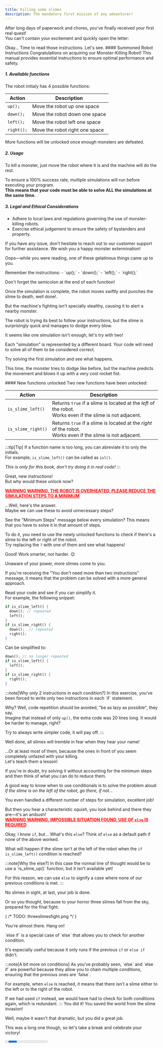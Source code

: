 ```yaml
---
title: Killing some slimes
description: The mandatory first mission of any adventurer!
---
```



<WIP />

After long days of paperwork and chores, you've finally received your first real quest!  
You can't contain your excitement and quickly open the letter:

<CodeQuestion
  id="5-1"
  code="read_quest(1);"
  editable={false}
  showLineNumbers={false}
/>

<Checkpoint id="5-1">
Okay... Time to read those instructions.  
Let's see.

<Card background="var(--color-paper)" border={false} rounded>
#### Summoned Robot Instructions
Congratulations on acquiring our Monster-Killing Robot!  
This manual provides essential instructions to ensure optimal performance and safety.

##### 1. Available functions
The robot initialy has 4 possible functions:

| Action     | Description                    |
| ---------- | ------------------------------ |
| `up();`    | Move the robot up one space    |
| `down();`  | Move the robot down one space  |
| `left();`  | Move the robot left one space  |
| `right();` | Move the robot right one space |

More functions will be unlocked once enough monsters are defeated.

##### 2. Usage
To kill a monster, just move the robot where it is and the machine will do the rest.

To ensure a 100% success rate, multiple simulations will run before executing your program.  
**This means that your code must be able to solve ALL the simulations at the same time.**

##### 3. Legal and Ethical Considerations
- Adhere to local laws and regulations governing the use of monster-killing robots.
- Exercise ethical judgement to ensure the safety of bystanders and property.

If you have any issue, don't hesitate to reach out to our customer support for further assistance.
We wish you a happy monster extermination!
</Card>


Oops—while you were reading, one of these gelatinous things came up to you.

<Hint>
Remember the instructions:
- `up();`
- `down();`
- `left();`
- `right();`

Don't forget the semicolon at the end of each function!
</Hint>

<RobotGame
  id="5-2-robot"
  question="Kill the slime!"
/>
</Checkpoint>

<Checkpoint id="5-2-robot">

Once the simulation is complete, the robot moves swiftly and punches the slime to death, well done!.

But the machine's fighting isn't specially stealthy, causing it to alert a nearby monster.

<RobotGame
  id="5-3-robot"
  question="Finish another one!"
/>
</Checkpoint>

<Checkpoint id="5-3-robot">

The robot is trying its best to follow your instructions, but the slime is surprisingly quick and manages to dodge every blow.

It seems like one simulation isn't enough, let's try with two!

<Hint>
Each "simulation" is represented by a different board.  
Your code will need to solve all of them to be considered correct.

Try solving the first simulation and see what happens.
</Hint>
<RobotGame
  id="5-4-robot"
  question="Complete the simulations!"
/>
</Checkpoint>

<Checkpoint id="5-4-robot">

This time, the monster tries to dodge like before, but the machine predicts the movement and blows it up with a very cool rocket fist.

<Comic src="robotpunch-opt" alt="robot punching slime" />

<Card background="var(--color-paper)" border={false} rounded>
#### New functions unlocked
Two new functions have been unlocked:

| Action             | Description                                                                                                    |
| ------------------ | -------------------------------------------------------------------------------------------------------------- |
| `is_slime_left()`  | Returns `true` if a slime is located at the *left* of the robot.<br/>Works even if the slime is not adjacent.  |
| `is_slime_right()` | Returns `true` if a slime is located at the *right* of the robot.<br/>Works even if the slime is not adjacent. |                                                                                    

:::tip[Tip]
If a function name is too long, you can abreviate it to only the initials.  
For example, `is_slime_left()` can be called as `isl()`.

*This is only for this book, don't try doing it in real code!*
:::
</Card>

Great, new instructions!  
But why would these unlock now?  

<b style="color: red; text-decoration: underline;">WARNING WARNING, THE ROBOT IS OVERHEATED, PLEASE REDUCE THE SIMULATION STEPS TO A MINIMUM</b>

...Well, here's the answer.  
Maybe we can use these to avoid unnecessary steps?

<Hint>
See the "Minimum Steps" message below every simulation?  
This means that you have to solve it in that amount of steps.

To do it, you need to use the newly unlocked functions to check if there's a slime to the left or right of the robot.  
Try replacing the `?` with one of them and see what happens!
</Hint>
<RobotGame
  id="5-5-robot"
  question="Let's use the new functions!"
/>
</Checkpoint>

<Checkpoint id="5-5-robot">
Good! Work smarter, not harder. 😉

Unaware of your power, more slimes come to you.

<Hint>
If you're receiving the "You don't need more than two instructions" message, it means that the problem can be solved with a more general approach.  

Read your code and see if you can simplify it.  
For example, the following snippet:
```rust
if is_slime_left() {
  down(); // repeated
  left();
}
if is_slime_right() {
  down();  // repeated
  right();
}
```
Can be simplified to:
```rust
down(); // no longer repeated
if is_slime_left() {
  left();
}
if is_slime_right() {
  right();
}
```
</Hint>

<RobotGame 
  id="5-6-robot"
  question="Murder those monsters!"
/>
</Checkpoint>

<Checkpoint id="5-6-robot">
:::note[Why only 2 instructions in each condition?]
In this exercise, you've been forced to write only two instructions in each `if` statement. 

Why? Well, code repetition should be avoided, "be as lazy as possible", they say.  
Imagine that instead of only `up()`, the extra code was 20 lines long. It would be harder to manage, right?

Try to always write simpler code, it will pay off.
:::

Well done, all slimes will tremble in fear when they hear your name!  

...Or at least most of them, because the ones in front of you seem completely unfazed with your killing.  
Let's teach them a lesson!

<Hint>
If you're in doubt, try solving it without accounting for the minimum steps and then think of what you can do to reduce them.

A good way to know when to use conditionals is to solve the problem aloud:  
*if the slime is on the left of the robot, go there, if not...*
</Hint>
<RobotGame
  id="5-7-robot"
  question="Different minimum steps?"
/>
</Checkpoint>

<Checkpoint id="5-7-robot">
You even handled a different number of steps for simulation, excellent job!  

But then you hear a characteristic _squish_, you look behind and there they are—it's an ambush!  
<b style="color: red; text-decoration: underline">WARNING WARNING, IMPOSSIBLE SITUATION FOUND, USE OF `else` IS REQUIRED</b>  

Okay, I know `if`, but... What's this `else`?
<Hint>
Think of `else` as a default path if none of the above worked.

What will happen if the slime isn't at the left of the robot when the `if is_slime_left()` condition is reached?
</Hint>
<RobotGame
  id="5-8-robot"
  question="Solve this, or else..."
/>
</Checkpoint>

<Checkpoint id="5-8-robot">
:::note[Why the else?]
In this case the normal line of thought would be to use a `is_slime_up()` function, but it isn't available yet!

For this reason, we can use `else` to signify a case where none of our previous conditions is met.
:::

No slimes in sight, at last, your job is done.

Or so you thought, because to your horror three slimes fall from the sky, prepared for the final fight.  

{ /* TODO: threeslimesfight.png */ }

You're almost there. Hang on!

<Hint>
`else if` is a special case of `else` that allows you to check for another condition.

It's especially useful because it only runs if the previous `if` or `else if` didn't.
</Hint>

<RobotGame
  id="5-9-robot"
  question="The final challenge!"
/>
</Checkpoint>

<Checkpoint id="5-9-robot">
:::note[A bit more on conditions]
As you've probably seen, `else` and `else if` are powerful because they allow you to chain multiple conditions, ensuring that the previous ones are `false`.

For example, when `else` is reached, it means that there isn't a slime either to the left or to the right of the robot.

If we had used `if` instead, we would have had to check for both conditions again, which is redundant.
:::
You did it! You saved the world from the slime invasion!

Well, maybe it wasn't that dramatic, but you did a great job.

This was a long one though, so let's take a break and celebrate your victory!
</Checkpoint>

<Progress id="5" total={9} />